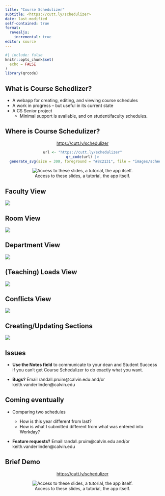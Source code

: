 ```yaml
---
title: "Course Schedulizer"
subtitle: <https://cutt.ly/schedulizer>
date: last-modified
self-contained: true
format: 
  revealjs:
    incremental: true
editor: source
---
```


```r
#| include: false
knitr::opts_chunk$set(
  echo = FALSE
)
library(qrcode)
```

## What is Course Schedlizer?  

<style>
div.centered {
  margin: auto;
  text-align: center;
}
</style>


-   A webapp for creating, editing, and viewing course schedules
-   A work in progress -- but useful in its current state
-   A CS Senior project
    -   Minimal support is available, and on student/faculty schedules.

## Where is Course Schedulizer?

::: {.centered}

<https://cutt.ly/schedulizer>

```r
url <- "https://cutt.ly/schedulizer"
qr_code(url) |>
  generate_svg(size = 300, foreground = "#8c2131", file = "images/schedulizer-qr.svg")
```

![Access to these slides, a tutorial, the app itself.](images/schedulizer-qr.svg)

:::

## Faculty View

![](images/faculty-view.png)

## Room View

![](images/by-room.png)

## Department View

![](images/department-view.png)

## (Teaching) Loads View

![](images/teaching-loads.png)

## Conflicts View

![](images/conflicts-view.png)

## Creating/Updating Sections

![](images/update-a-section.png)

## Issues

-   **Use the Notes field** to communicate to your dean and Student Success if you can't get Course Schedulizer to do exactly what you want.

-   **Bugs?** Email randall.pruim\@calvin.edu and/or keith.vanderlinden\@calvin.edu

## Coming eventually

-   Comparing two schedules

    -   How is this year different from last?
    -   How is what I submitted different from what was entered into Workday?

-   **Feature requests?** Email randall.pruim\@calvin.edu and/or keith.vanderlinden\@calvin.edu

## Brief Demo

::: {.centered}

<https://cutt.ly/schedulizer>

![Access to these slides, a tutorial, the app itself.](images/schedulizer-qr.svg)

:::